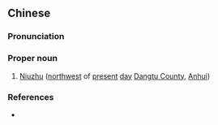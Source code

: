 ==Chinese==
{{zh-forms}}

===Pronunciation===
{{zh-pron
|m=Niúzhǔ
|cat=pn
}}

===Proper noun===
{{zh-proper noun}}

# {{lb|zh|archaic|sort=牛00}} [[w:Dangtu County|Niuzhu]] ([[northwest]] of [[present]] [[day]] [[w:Dangtu County|Dangtu County]], [[Anhui]])

===References===
* {{cite-book
|last=Luo
|first=Guanzhong
|authorlink=w:Luo Guanzhong
|coauthors=
|year=2006
|title=Annotated [[s:Romance of the Three Kingdoms/Chapter 15#13|Romance of the Three Kingdoms/Chapter 15]], page 193, note 10
|language=Mandarin
|publisher=
|location=
|isbn=957911305X
}}